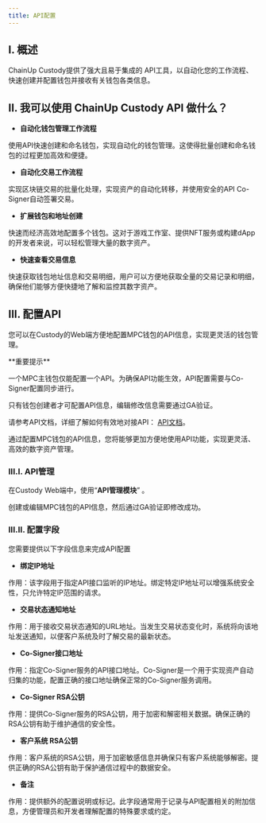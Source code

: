 ```yaml
---
title: API配置
---
```


## I. 概述

ChainUp Custody提供了强大且易于集成的 API工具，以自动化您的工作流程、快速创建并配置钱包并接收有关钱包各类信息。

## II. 我可以使用 ChainUp Custody API 做什么？

- **自动化钱包管理工作流程**

使用API快速创建和命名钱包，实现自动化的钱包管理。这使得批量创建和命名钱包的过程更加高效和便捷。

- **自动化交易工作流程**

实现区块链交易的批量化处理，实现资产的自动化转移，并使用安全的API Co-Signer自动签署交易。

- **扩展钱包和地址创建**

快速而经济高效地配置多个钱包。这对于游戏工作室、提供NFT服务或构建dApp的开发者来说，可以轻松管理大量的数字资产。

- **快速查看交易信息**

快速获取钱包地址信息和交易明细，用户可以方便地获取全量的交易记录和明细，确保他们能够方便快捷地了解和监控其数字资产。


## III. 配置API

您可以在Custody的Web端方便地配置MPC钱包的API信息，实现更灵活的钱包管理。




<Warning>
**重要提示**

一个MPC主钱包仅能配置一个API。为确保API功能生效，API配置需要与Co-Signer配置同步进行。

只有钱包创建者才可配置API信息，编辑修改信息需要通过GA验证。

请参考API文档，详细了解如何有效地对接API： [API文档](/cn/api-references/intro/custody-apis)。

通过配置MPC钱包的API信息，您将能够更加方便地使用API功能，实现更灵活、高效的数字资产管理。
</Warning>


### III.I. API管理

在Custody Web端中，使用“**API管理模块**” 。

创建或编辑MPC钱包的API信息，然后通过GA验证即修改成功。


### III.II. 配置字段

您需要提供以下字段信息来完成API配置

- **绑定IP地址**

作用：该字段用于指定API接口监听的IP地址。绑定特定IP地址可以增强系统安全性，只允许特定IP范围的请求。

- **交易状态通知地址**

作用：用于接收交易状态通知的URL地址。当发生交易状态变化时，系统将向该地址发送通知，以便客户系统及时了解交易的最新状态。

- **Co-Signer接口地址**

作用：指定Co-Signer服务的API接口地址。Co-Signer是一个用于实现资产自动归集的功能，配置正确的接口地址确保正常的Co-Signer服务调用。

- **Co-Signer RSA公钥**

作用：提供Co-Signer服务的RSA公钥，用于加密和解密相关数据。确保正确的RSA公钥有助于维护通信的安全性。

- **客户系统 RSA公钥**

作用：客户系统的RSA公钥，用于加密敏感信息并确保只有客户系统能够解密。提供正确的RSA公钥有助于保护通信过程中的数据安全。

- **备注**

作用：提供额外的配置说明或标记。此字段通常用于记录与API配置相关的附加信息，方便管理员和开发者理解配置的特殊要求或约定。